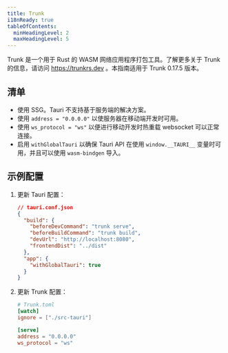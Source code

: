 ```yaml
---
title: Trunk
i18nReady: true
tableOfContents:
  minHeadingLevel: 2
  maxHeadingLevel: 5
---
```



Trunk 是一个用于 Rust 的 WASM 网络应用程序打包工具。了解更多关于 Trunk 的信息，请访问 https://trunkrs.dev 。本指南适用于 Trunk 0.17.5 版本。

## 清单

- 使用 SSG。Tauri 不支持基于服务端的解决方案。
- 使用 `address = "0.0.0.0"` 以使服务器在移动端开发时可用。
- 使用 `ws_protocol = "ws"` 以便进行移动开发时热重载 websocket 可以正常连接。
- 启用 `withGlobalTauri` 以确保 Tauri API 在使用 `window.__TAURI__` 变量时可用，并且可以使用 `wasm-bindgen` 导入。

## 示例配置

<Steps>

1. 更新 Tauri 配置：

   ```json
   // tauri.conf.json
   {
     "build": {
       "beforeDevCommand": "trunk serve",
       "beforeBuildCommand": "trunk build",
       "devUrl": "http://localhost:8080",
       "frontendDist": "../dist"
     },
     "app": {
       "withGlobalTauri": true
     }
   }
   ```

2. 更新 Trunk 配置：

   ```toml
   # Trunk.toml
   [watch]
   ignore = ["./src-tauri"]

   [serve]
   address = "0.0.0.0"
   ws_protocol = "ws"
   ```

</Steps>
